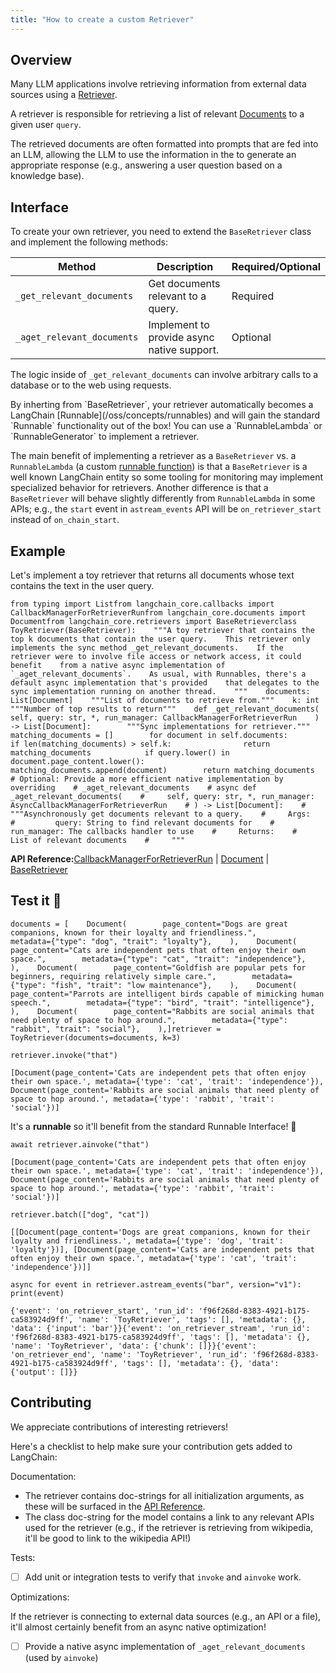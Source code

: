 ```yaml
---
title: "How to create a custom Retriever"
---
```


## Overview

Many LLM applications involve retrieving information from external data sources using a [Retriever](/oss/concepts/retrievers).

A retriever is responsible for retrieving a list of relevant [Documents](https://python.langchain.com/api_reference/core/documents/langchain_core.documents.base.Document.html) to a given user `query`.

The retrieved documents are often formatted into prompts that are fed into an LLM, allowing the LLM to use the information in the to generate an appropriate response (e.g., answering a user question based on a knowledge base).

## Interface

To create your own retriever, you need to extend the `BaseRetriever` class and implement the following methods:

| Method                     | Description                                | Required/Optional |
| -------------------------- | ------------------------------------------ | ----------------- |
| `_get_relevant_documents`  | Get documents relevant to a query.         | Required          |
| `_aget_relevant_documents` | Implement to provide async native support. | Optional          |

The logic inside of `_get_relevant_documents` can involve arbitrary calls to a database or to the web using requests.

<Check>
  By inherting from `BaseRetriever`, your retriever automatically becomes a LangChain [Runnable](/oss/concepts/runnables) and will gain the standard `Runnable` functionality out of the box!
</Check>

<Info>
  You can use a `RunnableLambda` or `RunnableGenerator` to implement a retriever.

  The main benefit of implementing a retriever as a `BaseRetriever` vs. a `RunnableLambda` (a custom [runnable function](/oss/how_to/functions)) is that a `BaseRetriever` is a well known LangChain entity so some tooling for monitoring may implement specialized behavior for retrievers. Another difference is that a `BaseRetriever` will behave slightly differently from `RunnableLambda` in some APIs; e.g., the `start` event in `astream_events` API will be `on_retriever_start` instead of `on_chain_start`.
</Info>

## Example

Let's implement a toy retriever that returns all documents whose text contains the text in the user query.

```
from typing import Listfrom langchain_core.callbacks import CallbackManagerForRetrieverRunfrom langchain_core.documents import Documentfrom langchain_core.retrievers import BaseRetrieverclass ToyRetriever(BaseRetriever):    """A toy retriever that contains the top k documents that contain the user query.    This retriever only implements the sync method _get_relevant_documents.    If the retriever were to involve file access or network access, it could benefit    from a native async implementation of `_aget_relevant_documents`.    As usual, with Runnables, there's a default async implementation that's provided    that delegates to the sync implementation running on another thread.    """    documents: List[Document]    """List of documents to retrieve from."""    k: int    """Number of top results to return"""    def _get_relevant_documents(        self, query: str, *, run_manager: CallbackManagerForRetrieverRun    ) -> List[Document]:        """Sync implementations for retriever."""        matching_documents = []        for document in self.documents:            if len(matching_documents) > self.k:                return matching_documents            if query.lower() in document.page_content.lower():                matching_documents.append(document)        return matching_documents    # Optional: Provide a more efficient native implementation by overriding    # _aget_relevant_documents    # async def _aget_relevant_documents(    #     self, query: str, *, run_manager: AsyncCallbackManagerForRetrieverRun    # ) -> List[Document]:    #     """Asynchronously get documents relevant to a query.    #     Args:    #         query: String to find relevant documents for    #         run_manager: The callbacks handler to use    #     Returns:    #         List of relevant documents    #     """
```

**API Reference:**[CallbackManagerForRetrieverRun](https://python.langchain.com/api_reference/core/callbacks/langchain_core.callbacks.manager.CallbackManagerForRetrieverRun.html) | [Document](https://python.langchain.com/api_reference/core/documents/langchain_core.documents.base.Document.html) | [BaseRetriever](https://python.langchain.com/api_reference/core/retrievers/langchain_core.retrievers.BaseRetriever.html)

## Test it 🧪

```
documents = [    Document(        page_content="Dogs are great companions, known for their loyalty and friendliness.",        metadata={"type": "dog", "trait": "loyalty"},    ),    Document(        page_content="Cats are independent pets that often enjoy their own space.",        metadata={"type": "cat", "trait": "independence"},    ),    Document(        page_content="Goldfish are popular pets for beginners, requiring relatively simple care.",        metadata={"type": "fish", "trait": "low maintenance"},    ),    Document(        page_content="Parrots are intelligent birds capable of mimicking human speech.",        metadata={"type": "bird", "trait": "intelligence"},    ),    Document(        page_content="Rabbits are social animals that need plenty of space to hop around.",        metadata={"type": "rabbit", "trait": "social"},    ),]retriever = ToyRetriever(documents=documents, k=3)
```

```
retriever.invoke("that")
```

```
[Document(page_content='Cats are independent pets that often enjoy their own space.', metadata={'type': 'cat', 'trait': 'independence'}), Document(page_content='Rabbits are social animals that need plenty of space to hop around.', metadata={'type': 'rabbit', 'trait': 'social'})]
```

It's a **runnable** so it'll benefit from the standard Runnable Interface! 🤩

```
await retriever.ainvoke("that")
```

```
[Document(page_content='Cats are independent pets that often enjoy their own space.', metadata={'type': 'cat', 'trait': 'independence'}), Document(page_content='Rabbits are social animals that need plenty of space to hop around.', metadata={'type': 'rabbit', 'trait': 'social'})]
```

```
retriever.batch(["dog", "cat"])
```

```
[[Document(page_content='Dogs are great companions, known for their loyalty and friendliness.', metadata={'type': 'dog', 'trait': 'loyalty'})], [Document(page_content='Cats are independent pets that often enjoy their own space.', metadata={'type': 'cat', 'trait': 'independence'})]]
```

```
async for event in retriever.astream_events("bar", version="v1"):    print(event)
```

```
{'event': 'on_retriever_start', 'run_id': 'f96f268d-8383-4921-b175-ca583924d9ff', 'name': 'ToyRetriever', 'tags': [], 'metadata': {}, 'data': {'input': 'bar'}}{'event': 'on_retriever_stream', 'run_id': 'f96f268d-8383-4921-b175-ca583924d9ff', 'tags': [], 'metadata': {}, 'name': 'ToyRetriever', 'data': {'chunk': []}}{'event': 'on_retriever_end', 'name': 'ToyRetriever', 'run_id': 'f96f268d-8383-4921-b175-ca583924d9ff', 'tags': [], 'metadata': {}, 'data': {'output': []}}
```

## Contributing

We appreciate contributions of interesting retrievers!

Here's a checklist to help make sure your contribution gets added to LangChain:

Documentation:

* The retriever contains doc-strings for all initialization arguments, as these will be surfaced in the [API Reference](https://python.langchain.com/api_reference/langchain/index.html).
* The class doc-string for the model contains a link to any relevant APIs used for the retriever (e.g., if the retriever is retrieving from wikipedia, it'll be good to link to the wikipedia API!)

Tests:

* [ ] Add unit or integration tests to verify that `invoke` and `ainvoke` work.

Optimizations:

If the retriever is connecting to external data sources (e.g., an API or a file), it'll almost certainly benefit from an async native optimization!

* [ ] Provide a native async implementation of `_aget_relevant_documents` (used by `ainvoke`)
